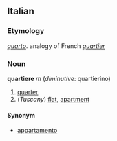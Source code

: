==Italian==
===Etymology===
''[[quarto]]''. analogy of French ''[[quartier]]''
===Noun===
'''quartiere''' ''m'' (''diminutive'': quartierino)

# [[quarter]]
# (''Tuscany'') [[flat]], [[apartment]]

====Synonym====
*[[appartamento]]
